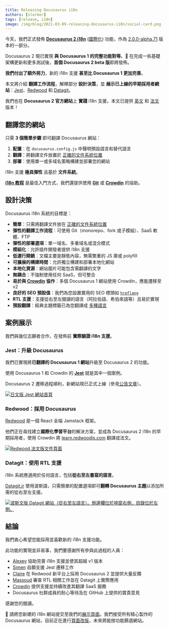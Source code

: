 ```yaml
---
title: Releasing Docusaurus i18n
authors: [slorber]
tags: [release, i18n]
image: /img/blog/2021-03-09-releasing-docusaurus-i18n/social-card.png
---
```


今天，我們正式發佈 **[Docusaurus 2 i18n](https://docusaurus.io/docs/i18n/introduction)** ([國際化](https://en.wikipedia.org/wiki/Internationalization_and_localization)) 功能，作為 [2.0.0-alpha.71](https://github.com/facebook/docusaurus/releases/tag/v2.0.0-alpha.71) 版本的一部分。

Docusaurus 2 現已實現 **與 Docusaurus 1 的完整功能對等**。🎉 在完成一些基礎架構更新和更多測試後，**首個 Docusaurus 2 beta 版**即將發佈。

**我們付出了額外努力**，新的 i18n 支援 **甚至比 Docusaurus 1 更加完善**。

本文將介紹 **翻譯工作流程**，解釋部分 **設計決策**，並 **展示已上線的早期採用者網站**：[Jest](https://jestjs.io/)、[Redwood](https://learn.redwoodjs.com/) 和 [Datagit](https://datagit.ir/)。

我們也在 **Docusaurus 2 官方網站**上 **實踐** i18n 支援，本文已提供 [英文](https://docusaurus.io/blog/2021/03/09/releasing-docusaurus-i18n) 和 [法文](https://docusaurus.io/fr/blog/2021/03/09/releasing-docusaurus-i18n) 版本！

<!--truncate-->

## 翻譯您的網站

只需 **3 個簡單步驟** 即可翻譯 Docusaurus 網站：

1. **配置**：在 `docusaurus.config.js` 中聲明預設語言和替代語言
1. **翻譯**：將翻譯文件放置於 [正確的文件系統位置](https://docusaurus.io/docs/next/i18n/introduction#translation-files-location)
1. **部署**：使用單一或多域名策略構建並部署您的網站

i18n 支援 **極具彈性** 且基於 **文件系統**。

**[i18n 教程](https://docusaurus.io/docs/i18n/tutorial)** 是最佳入門方式，我們還提供使用 **[Git](https://docusaurus.io/docs/i18n/git)** 或 **[Crowdin](https://docusaurus.io/docs/i18n/crowdin)** 的協助。

## 設計決策

Docusaurus i18n 系統的目標是：

- **簡單**：只需將翻譯文件放在 [正確的文件系統位置](https://docusaurus.io/docs/next/i18n/introduction#translation-files-location)
- **彈性的翻譯工作流程**：可使用 Git（monorepo、fork 或子模組）、SaaS 軟體、FTP
- **彈性的部署選項**：單一域名、多重域名或混合模式
- **模組化**：允許插件開發者提供 i18n 支援
- **低運行開銷**：文檔主要是靜態內容，無需繁重的 JS 庫或 polyfill
- **可擴展的構建時間**：允許獨立構建和部署本地化網站
- **本地化資源**：網站圖片可能包含需翻譯的文字
- **無耦合**：不強制使用任何 SaaS，但可整合
- **易於與 [Crowdin](https://crowdin.com/) 協作**：多個 Docusaurus 1 網站使用 Crowdin，應能遷移至 v2
- **良好的 SEO 預設值**：我們為您設置實用的 SEO 標頭如 [`hreflang`](https://developers.google.com/search/docs/advanced/crawling/localized-versions)
- **RTL 支援**：支援從右至左閱讀的語言（阿拉伯語、希伯來語等）且易於實現
- **預設翻譯**：經典主題標籤已為您翻譯成 [多種語言](https://github.com/facebook/docusaurus/tree/main/packages/docusaurus-theme-translations/locales)

## 案例展示

我們與幾位志願者合作，在發佈前 **實際驗證 i18n 支援**。

### Jest：升級 Docusaurus

我們已實現將**已翻譯的 Docusaurus 1 網站**升級至 Docusaurus 2 的功能。

使用 Docusaurus 1 和 Crowdin 的 **[Jest](https://jestjs.io)** 就是其中一個案例。

Docusaurus 2 遷移過程順利，新網站現已正式上線（參見[公告文章](https://jestjs.io/blog/2021/03/09/jest-website-upgrade)）。

[![日文版 Jest 網站首頁](/img/blog/2021-03-09-releasing-docusaurus-i18n/jest.png)](https://jestjs.io)

### Redwood：採用 Docusaurus

[Redwood](https://redwoodjs.com/) 是一個 React 全端 Jamstack 框架。

他們正在尋找建立**國際化學習平台**的解決方案，並成為 Docusaurus 2 i18n 的早期採用者，使用 Crowdin 將 [learn.redwoodjs.com](https://learn.redwoodjs.com/) 翻譯成法文。

[![Redwood 法文版文件頁面](/img/blog/2021-03-09-releasing-docusaurus-i18n/redwood.png)](https://learn.redwoodjs.com/)

### Datagit：使用 RTL 支援

i18n 系統應適用於任何語言，包括**從右至左書寫的語言**。

[Datagit.ir](https://datagit.ir/) 使用波斯語，只需簡單的配置選項即可**翻轉 Docusaurus 主題**以添加所需的從右至左支援。

[![波斯文版 Datagit 網站（從右至左語言）。側邊欄位於視窗右側，目錄位於左側。](/img/blog/2021-03-09-releasing-docusaurus-i18n/datagit.png)](https://datagit.ir/)

## 結論

我們衷心希望您能採用並喜歡新的 i18n 支援功能。

此功能的實現並非易事，我們要感謝所有參與此過程的人員：

- [Alexey](https://github.com/lex111) 協助完善 i18n 支援並使其超越 v1 版本
- [Simen](https://github.com/SimenB) 自願支援 Jest 遷移工作
- [Claire](https://github.com/clairefro) 在 Redwood 新平台上採用 Docusaurus 2 並提供大量反饋
- [Massoud](https://github.com/massoudmaboudi) 審查 RTL 相關工作並在 Datagit 上實際應用
- [Crowdin](https://crowdin.com/) 提供支援並持續改進其翻譯 SaaS 服務
- Docusaurus 社群成員的耐心等待及在 GitHub 上提供的寶貴意見

感謝您的閱讀。

🙏 請將您新建的 i18n 網站提交至我們的[展示頁面](https://docusaurus.io/showcase)。我們接受所有精心製作的 Docusaurus 網站，目前正在進行[頁面改版](https://github.com/facebook/docusaurus/issues/4238)，未來將能按功能篩選網站。